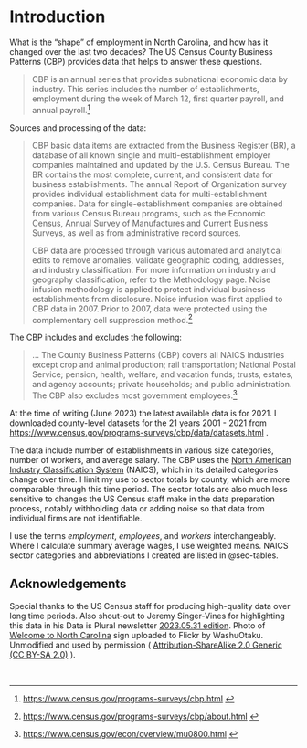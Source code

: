 # Introduction {.unnumbered}

What is the "shape" of employment in North Carolina, and how has it changed over the last two decades? The US Census County Business Patterns (CBP) provides data that helps to answer these questions.

>CBP is an annual series that provides subnational economic data by industry. This series includes the number of establishments, employment during the week of March 12, first quarter payroll, and annual payroll.^[<https://www.census.gov/programs-surveys/cbp.html> ]

Sources and processing of the data:

>CBP basic data items are extracted from the Business Register (BR), a database of all known single and multi-establishment employer companies maintained and updated by the U.S. Census Bureau. The BR contains the most complete, current, and consistent data for business establishments. The annual Report of Organization survey provides individual establishment data for multi-establishment companies. Data for single-establishment companies are obtained from various Census Bureau programs, such as the Economic Census, Annual Survey of Manufactures and Current Business Surveys, as well as from administrative record sources.
>
>CBP data are processed through various automated and analytical edits to remove anomalies, validate geographic coding, addresses, and industry classification. For more information on industry and geography classification, refer to the Methodology page. Noise infusion methodology is applied to protect individual business establishments from disclosure. Noise infusion was first applied to CBP data in 2007. Prior to 2007, data were protected using the complementary cell suppression method.^[<https://www.census.gov/programs-surveys/cbp/about.html> ]

The CBP includes and excludes the following:

> ... The County Business Patterns (CBP) covers all NAICS industries except crop and animal production; rail transportation; National Postal Service; pension, health, welfare, and vacation funds; trusts, estates, and agency accounts; private households; and public administration. The CBP also excludes most government employees.^[<https://www.census.gov/econ/overview/mu0800.html> ]

At the time of writing (June 2023) the latest available data is for 2021. I downloaded county-level datasets for the 21 years 2001 - 2021 from <https://www.census.gov/programs-surveys/cbp/data/datasets.html> .  

The data include number of establishments in various size categories, number of workers, and average salary. The CBP uses the [North American Industry Classification System](https://www.census.gov/naics/) (NAICS), which in its detailed categories change over time. I limit my use to sector totals by county, which are more comparable through this time period. The sector totals are also much less sensitive to changes the US Census staff make in the data preparation process, notably withholding data or adding noise so that data from individual firms are not identifiable.

I use the terms *employment*, *employees*, and *workers* interchangeably. Where I calculate summary average wages, I use weighted means. NAICS sector categories and abbreviations I created are listed in @sec-tables.


## Acknowledgements {.unnumbered}

Special thanks to the US Census staff for producing high-quality data over long time periods. Also shout-out to Jeremy Singer-Vines for highlighting this data in his Data is Plural newsletter [2023.05.31 edition](https://www.data-is-plural.com/archive/2023-05-31-edition/). Photo of [Welcome to North Carolina](https://commons.wikimedia.org/wiki/File:Entering_Union_County_on_North_Carolina_Highway_200.jpg) sign  uploaded to Flickr by WashuOtaku. Unmodified and used by permission ( [Attribution-ShareAlike 2.0 Generic (CC BY-SA 2.0)](https://creativecommons.org/licenses/by-sa/2.0/deed.en) ).

<br>
